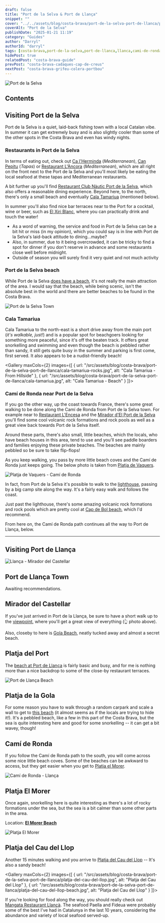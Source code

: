```yaml
---
draft: false
title: "Port de la Selva & Port de Llança"
snippet: ""
cover: "../../assets/blog/costa-brava/port-de-la-selva-port-de-llanca/port-de-la-selva.jpg"
coverAlt: "Port de la Selva"
publishDate: "2025-01-21 11:19"
category: "Guides"
author: "Darryl"
authorId: "darryl"
tags: [costa-brava,port-de-la-selva,port-de-llanca,llanca,cami-de-ronda,cala-tamariua]
hidePost: true
relatedPost: "costa-brava-guide"
prevPost: "costa-brava-cadaques-cap-de-creus"
nextPost: "costa-brava-grifeu-colera-portbou"
---
```


![Port de la Selva](../../assets/blog/costa-brava/port-de-la-selva-port-de-llanca/port-de-la-selva.jpg)
## Contents

## Visiting Port de la Selva

Port de la Selva is a quiet, laid-back fishing town with a local Catalan vibe. In summer it can get extremely busy and is also slightly cooler than some of the other spots in the Costa Brava and even has windy nights.

### Restaurants in Port de la Selva

In terms of eating out, check out [Ca l'Herminda](https://maps.app.goo.gl/ny8kj3orCYAjpN2k9) (_Mediterranean_), [Can Pepitu](https://maps.app.goo.gl/kS6ubX2d8cSxb7k4A) (_Tapas_) or [Restaurant L'Àncora](https://maps.app.goo.gl/KSrkZzjrJb4ztQDu6) (_Mediterranean_), which are all right on the front next to the Port de la Selva and you'll most likely be eating the local seafood at these tapas and Mediterranean restaurants.

A bit further up you'll find [Restaurant Club Nàutic Port de la Selva](https://maps.app.goo.gl/MptyQxKq5u8QNXUj7), which also offers a reasonable dining experience. Beyond here, to the north, there's only a small beach and eventually [Cala Tamariua](/blog/costa-brava-port-de-la-selva-port-de-llanca#cala-tamariua) (mentioned below).


In summer you'll also find nice bar terraces near to the Port for a cocktail, wine or beer, such as [El Xiri Blanc](https://maps.app.goo.gl/275o16bxEWg9NqeQ6), where you can practically drink and touch the water!

<div class="warning">

- As a word of warning, the service and food in Port de la Selva can be a bit hit or miss (in my opinion), which you could say is in line with Port de la Selva's laid-back attitude to dining...maybe?
- Also, in summer, due to it being overcrowded, it can be tricky to find a spot for dinner if you don't reserve in advance and some restaurants close well before midnight.
- Outside of season you will surely find it very quiet and not much activity

</div>

### Port de la Selva beach

While Port de la Selva [does have a beach](https://maps.app.goo.gl/azfMCw1eYLvW4Wfo8), it's not really the main attraction of the area. I would say that the beach, while being scenic, isn't the absolute best in the world and there are better beaches to be found in the Costa Brava.

![Port de la Selva Town](../../assets/blog/costa-brava/port-de-la-selva-port-de-llanca/port-de-la-selva-town.jpg)

### Cala Tamariua


Cala Tamariua to the north-east is a short drive away from the main port (_it's walkable, just!_) and is a popular spot for beachgoers looking for something more peaceful, since it's off the beaten track. It offers great snorkelling and swimming and even though the beach is pebbled rather than sandy, it still gets quite busy in the summer and parking is first come, first served. It also appears to be a nudist-friendly beach!

<Gallery maxCols={2} images={[
  { url: "/src/assets/blog/costa-brava/port-de-la-selva-port-de-llanca/cala-tamariua-rocks.jpg", alt: "Cala Tamariua - From Hillside" },
  { url: "/src/assets/blog/costa-brava/port-de-la-selva-port-de-llanca/cala-tamariua.jpg", alt: "Cala Tamariua - Beach" }
]}></Gallery>


### Camí de Ronda near Port de la Selva
If you go the other way, up the coast towards France, there's some great walking to be done along the Camí de Ronda from Port de la Selva town. For example near to [Restaurant L'Encesa](https://maps.app.goo.gl/fbKdrLgHsymvtKFA8) and the [Mirador d'El Port de la Selva](https://maps.app.goo.gl/suuHNNeNZ9338QxWA) you'll find some cool volcanic rock formations and rock pools as well as a great view back towards Port de la Selva itself.

Around these parts, there's also small, little beaches, which the locals, who have beach houses in this area, tend to use and you'll see paddle boarders and families enjoying these private beaches. The beaches are mainly pebbled so be sure to take flip-flops!

As you keep walking, you pass by more little beach coves and the Camí de Ronda just keeps going. The below photo is taken from [Platja de Vaquers](https://maps.app.goo.gl/mEPY4hsxZ1UMgrKA9).

![Platja de Vaquers - Camí de Ronda](../../assets/blog/costa-brava/port-de-la-selva-port-de-llanca/platja-de-vaquers-ronda.jpg)

In fact, from Port de la Selva it's possible to walk to the [lighthouse](https://maps.app.goo.gl/FnJj9YRyt6HyLmM36), passing by a big camp site along the way. It's a fairly easy walk and follows the coast.

Just past the lighthouse, there's some amazing volcanic rock formations and rock pools which are pretty cool at [Cap de Bol beach](https://maps.app.goo.gl/U7JBcoqka4q9PCVe6), which I'd recommend.

From here on, the Camí de Ronda path continues all the way to Port de Llança, below.

---

## Visiting Port de Llança

![Llança - Mirador del Castellar](../../assets/blog/costa-brava/port-de-la-selva-port-de-llanca/llanca-mirador-del-castellar.jpg)

## Port de Llança Town

<div class="info">

Awaiting recommendations.

</div>

## Mirador del Castellar

If you've just arrived in Port de la Llança, be sure to have a short walk up to the [viewpoint](https://maps.app.goo.gl/3UotYM22MdFSv7Uz7), where you'll get a great view of everything (👆 photo above).

Also, closeby to here is [Gola Beach](#platja-de-la-gola), neatly tucked away and almost a secret beach.

## Platja del Port

The [beach at Port de Llança](https://maps.app.goo.gl/tkKPTDB42yDMJJNw6) is fairly basic and busy, and for me is nothing more than a nice backdrop to some of the close-by restaurant terraces.

![Port de Llança Beach](../../assets/blog/costa-brava/port-de-la-selva-port-de-llanca/port-de-llanca-beach.jpg)

## Platja de la Gola

For some reason you have to walk through a random carpark and scale a wall to get to [this beach](https://maps.app.goo.gl/6ixv2iE1vC5ptfmL8) (it almost seems as if the locals are trying to hide it!). It's a pebbled beach, like a few in this part of the Costa Brava, but the sea is quite interesting here and good for some snorkelling -- it can get a bit wavey, though!

## Camí de Ronda

If you follow the Camí de Ronda path to the south, you will come across some nice little beach coves. Some of the beaches can be awkward to access, but they get easier when you get to [Platja el Morer](#platja-el-morer).

![Camí de Ronda - Llança](../../assets/blog/costa-brava/port-de-la-selva-port-de-llanca/llanca-cami-de-ronda.jpg)

## Platja El Morer

Once again, snorkelling here is quite interesting as there's a lot of rocky formations under the sea, but the sea is a bit calmer than some other parts in the area.

Location: **[El Morer Beach](https://maps.app.goo.gl/dVawPGUZ5Tpzgjqv8)**

![Platja El Morer](../../assets/blog/costa-brava/port-de-la-selva-port-de-llanca/platja-el-morer.jpg)


## Platja del Cau del Llop

Another 15 minutes walking and you arrive to [Platja del Cau del Llop](https://maps.app.goo.gl/VixZ1Dr8JKncqZRZA) -- It's also a sandy beach!

<Gallery maxCols={2} images={[
  { url: "/src/assets/blog/costa-brava/port-de-la-selva-port-de-llanca/platja-del-cau-del-llop.jpg", alt: "Platja del Cau del Llop" },
  { url: "/src/assets/blog/costa-brava/port-de-la-selva-port-de-llanca/platja-del-cau-del-llop-beach.jpg", alt: "Platja del Cau del Llop" }
]}></Gallery>


If you're looking for food along the way, you should really check out [Mangata Restaurant Llançà](https://maps.app.goo.gl/wxohg88DPfMcDzkh7). The seafood Paella and Fideua were probably some of the best I've had in Catalunya in the last 10 years, considering the abundance and variety of local seafood served-up.

